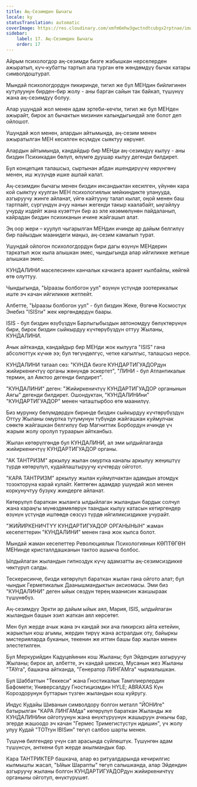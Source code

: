 ```yaml
---
title: Аң-Сезимдин Бычагы
locale: ky
statusTranslation: automatic
coverImage: https://res.cloudinary.com/xmfm6mhw3gwctndtcubgx2rptnae/image/upload/v1741354419/small_cover_la_gran_rebelion_28716e29d2.webp
sidebar:
    label: 17. Аң-Сезимдин Бычагы
    order: 17
---
```

Айрым психологдор аң-сезимди бизге жабышкан нерселерден ажыратып, күч-кубатты тартып ала турган өтө жөндөмдүү бычак катары символдоштурат.

Мындай психологдордун пикиринде, тигил же бул МЕНдин бийлигинен кутулуунун бирден-бир жолу - аны барган сайын так байкап, түшүнүү жана аң-сезимдүү болуу.

Алар ушундай жол менен адам эртеби-кечпи, тигил же бул МЕНден ажырайт, бирок ал бычактын мизинин калыңдыгындай эле болот деп ойлошот.

Ушундай жол менен, алардын айтымында, аң-сезим менен ажыратылган МЕН кесилген өсүмдүк сыяктуу көрүнөт.

Алардын айтымында, кандайдыр бир МЕНди аң-сезимдүү кылуу - аны биздин Психикадан бөлүп, өлүмгө дуушар кылуу дегенди билдирет.

Бул концепция талашсыз, сыртынан абдан ишендирүүчү көрүнгөнү менен, иш жүзүндө ишке ашпай калат.

Аң-сезимдин бычагы менен биздин инсандыктан кесилген, үйүнөн кара кой сыяктуу куулган МЕН психологиялык мейкиндикте уланууда, азгыруучу жинге айланат, үйгө кайтууну талап кылат, оңой менен баш тартпайт, сүргүндүн ачуу нанын жегенди такыр каалабайт, ыңгайлуу учурду издейт жана күзөттүн бир аз эле көзөмөлүнөн пайдаланып, кайрадан биздин психиканын ичине жайгашып алат.

Эң оор жери – куулуп чыгарылган МЕНдин ичинде ар дайым белгилүү бир пайыздык маанидеги маңыз, аң-сезим камалып турат.

Ушундай ойлогон психологдордун бири дагы өзүнүн МЕНдерин таркатып жок кыла алышкан эмес, чындыгында алар ийгиликке жетише алышкан эмес.

КУНДАЛИНИ маселесинен канчалык качканга аракет кылбайлы, көйгөй өтө олуттуу.

Чындыгында, "Ыраазы болбогон уул" өзүнүн үстүндө эзотерикалык иште эч качан ийгиликке жетпейт.

Албетте, "Ыраазы болбогон уул" - бул биздин Жеке, Өзгөчө Космостук Энебиз "ISISти" жек көргөндөрдүн баары.

ISIS - бул биздин өзүбүздүн Барлыгыбыздын автономдуу бөлүктөрүнүн бири, бирок биздин сыйкырдуу күчтөрүбүздүн оттуу Жыланы, КУНДАЛИНИ.

Ачык айтканда, кандайдыр бир МЕНди жок кылууга "ISIS" гана абсолюттук күчкө ээ; бул төгүндөлгүс, четке кагылгыс, талашсыз нерсе.

КУНДАЛИНИ татаал сөз: "КУНДА бизге КУНДАРТИГУАДОРдун жийиркеничтүү органы жөнүндө эскертет", "ЛИНИ - бул Атлантикалык термин, ал Аяктоо дегенди билдирет".

"КУНДАЛИНИ" деген: "Жийиркеничтүү КУНДАРТИГУАДОР органынын Аягы" дегенди билдирет. Ошондуктан, "КУНДАЛИНИни" "КУНДАРТИГУАДОР" менен чаташтырбоо өтө маанилүү.

Биз мурунку бөлүмдөрдүн биринде биздин сыйкырдуу күчтөрүбүздүн Оттуу Жыланы омуртка тутумунун түбүндө жайгашкан куймулчак сөөктө жайгашкан белгилүү бир Магниттик Борбордун ичинде үч жарым жолу оролуп тураарын айтканбыз.

Жылан көтөрүлгөндө бул КУНДАЛИНИ, ал эми ылдыйлаганда жийиркеничтүү КУНДАРТИГУАДОР органы.

"АК ТАНТРИЗМ" аркылуу жылан омуртка каналы аркылуу жеңиштүү түрдө көтөрүлүп, кудайлаштыруучу күчтөрдү ойготот.

"КАРА ТАНТРИЗМ" аркылуу жылан куймулчактан адамдын атомдук тозокторуна карай кулайт. Көптөгөн адамдар ушундай жол менен коркунучтуу бузуку жиндерге айланат.

Көтөрүлүп бараткан жыланга ылдыйлаган жыландын бардык солчул жана караңгы мүнөздөмөлөрүн таандык кылуу катасын кетиргендер өзүнүн үстүндө иштөөдө сөзсүз түрдө ийгиликсиздикке учурайт.

"ЖИЙИРКЕНИЧТҮҮ КУНДАРТИГУАДОР ОРГАНЫНЫН" жаман кесепеттерин "КУНДАЛИНИ" менен гана жок кылса болот.

Мындай жаман кесепеттер Революциялык Психологиянын КӨПТӨГӨН МЕНинде кристаллдашканын тактоо ашыкча болбос.

Ылдыйлаган жыландын гипноздук күчү адамзатты аң-сезимсиздикке чөктүрүп салды.

Тескерисинче, бизди көтөрүлүп бараткан жылан гана ойгото алат; бул чындык Герметикалык Даанышмандыктын аксиомасы. Эми биз "КУНДАЛИНИ" деген ыйык сөздүн терең маанисин жакшыраак түшүнөбүз.

Аң-сезимдүү Эркти ар дайым ыйык аял, Мария, ISIS, ылдыйлаган жыландын башын эзип жаткан аял көрсөтөт.

Мен бул жерде ачык жана эч кандай эки ача пикирсиз айта кетейин, жарыктын кош агымы, жердин тирүү жана астралдык оту, байыркы мистерияларда буканын, текенин же иттин башы бар жылан менен элестетилген.

Бул Меркурийдин Кадуцейинин кош Жыланы; бул Эйдендин азгыруучу Жыланы; бирок ал, албетте, эч кандай шексиз, Мусанын жез Жыланы "ТАУга", башкача айтканда, "Генератор ЛИНГАМга" чырмалышкан.

Бул Шаббаттын "Теккеси" жана Гностикалык Тамплиерлердин Бафомети; Универсалдуу Гностицизмдин HYLE; ABRAXAS Күн Короздорунун буттарын түзгөн жыландын кош куйругу.

Индус Кудайы Шиванын символдору болгон металл "ЙОНИге" батырылган "КАРА ЛИНГАМда" көтөрүлүп бараткан Жыланды же КУНДАЛИНИни ойготуунун жана өнүктүрүүнүн жашыруун ачкычы бар, эгерде жашоодо эч качан "Гермес Тримегистустун идишин", үч жолу улуу Кудай "ТОТтун IBISин" төгүп салбоо шарты менен.

Түшүнө билгендер үчүн сап арасында сүйлөштүк. Түшүнгөн адам түшүнсүн, анткени бул жерде акылмандык бар.

Кара ТАНТРИКТЕР башкача, алар өз ритуалдарында кечирилгис кылмышты жасап, "Ыйык Шарапты" төгүп салышканда, алар Эйдендин азгыруучу жыланы болгон КУНДАРТИГУАДОРдун жийиркеничтүү органыны ойготуп, өнүктүрүшөт.
